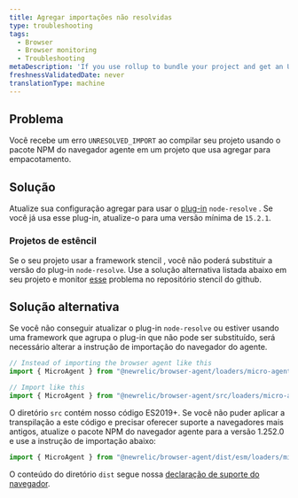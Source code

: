 ```yaml
---
title: Agregar importações não resolvidas
type: troubleshooting
tags:
  - Browser
  - Browser monitoring
  - Troubleshooting
metaDescription: 'If you use rollup to bundle your project and get an UNRESOLVED_IMPORT error, you may need to update your dependencies.'
freshnessValidatedDate: never
translationType: machine
---
```


## Problema

Você recebe um erro `UNRESOLVED_IMPORT` ao compilar seu projeto usando o pacote NPM do navegador agente em um projeto que usa agregar para empacotamento.

## Solução

Atualize sua configuração agregar para usar o [plug-in](https://www.npmjs.com/package/@rollup/plugin-node-resolve) `node-resolve` . Se você já usa esse plug-in, atualize-o para uma versão mínima de `15.2.1`.

### Projetos de estêncil

Se o seu projeto usar a framework stencil , você não poderá substituir a versão do plug-in `node-resolve`. Use a solução alternativa listada abaixo em seu projeto e monitor [esse](https://github.com/ionic-team/stencil/issues/3605) problema no repositório stencil do github.

## Solução alternativa

Se você não conseguir atualizar o plug-in `node-resolve` ou estiver usando uma framework que agrupa o plug-in que não pode ser substituído, será necessário alterar a instrução de importação do navegador do agente.

```js
// Instead of importing the browser agent like this
import { MicroAgent } from "@newrelic/browser-agent/loaders/micro-agent";

// Import like this
import { MicroAgent } from "@newrelic/browser-agent/src/loaders/micro-agent";
```

O diretório `src` contém nosso código ES2019+. Se você não puder aplicar a transpilação a este código e precisar oferecer suporte a navegadores mais antigos, atualize o pacote NPM do navegador agente para a versão 1.252.0 e use a instrução de importação abaixo:

```js
import { MicroAgent } from "@newrelic/browser-agent/dist/esm/loaders/micro-agent";
```

O conteúdo do diretório `dist` segue nossa [declaração de suporte do navegador](/docs/browser/new-relic-browser/getting-started/compatibility-requirements-browser-monitoring/#browser-types).